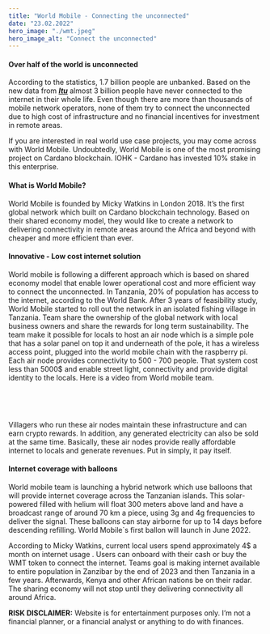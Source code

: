 ```yaml
---
title: "World Mobile - Connecting the unconnected"
date: "23.02.2022"
hero_image: "./wmt.jpeg"
hero_image_alt: "Connect the unconnected"
---
```



#### Over half of the world is unconnected

According to the statistics, 1.7 billion people are unbanked. Based on the new data from ***<em>[Itu](https://www.itu.int/hub/2021/11/facts-and-figures-2021-2-9-billion-people-still-offline/)</em>*** almost 3 billion
people have never connected to the internet in their whole life. Even though there are more than thousands of 
mobile network operators, none of them try to connect the unconnected due to high cost of infrastructure and 
no financial incentives for investment in remote areas.

If you are interested in real world use case projects, you may come across with World Mobile. Undoubtedly, 
World Mobile is one of the most promising project on Cardano blockchain. IOHK - Cardano has invested 10% stake in this enterprise.

#### What is World Mobile?

World Mobile is founded by Micky Watkins in London 2018. It’s the first global network which built on Cardano blockchain 
technology. Based on their shared economy model, they would like to create a network to delivering connectivity in remote 
areas around the Africa and beyond with cheaper and more efficient than ever.

#### Innovative - Low cost internet solution

World mobile is following a different approach which is based on shared economy model that enable lower operational cost
and more efficient way to connect the unconnected. In Tanzania, 20% of population has access to the internet, according to the World Bank.
After 3 years of feasibility study, World Mobile started to roll out the network in an isolated fishing village in Tanzania. 
Team share the ownership of the global network with local business owners and share the rewards for long term sustainability. 
The team make it possible for locals to host an air node which is a simple pole that has a solar panel on top it and underneath 
of the pole, it has a wireless access point, plugged into the world mobile chain with the raspberry pi. Each air node provides 
connectivity to 500 - 700 people. That system cost less than 5000$ and enable street light, connectivity and provide digital 
identity to the locals. Here is a video from World mobile team.
<p>&nbsp;</p>

<YouTubeEmbed src="https://www.youtube.com/embed/iYAOvIp4JwU" />


<p>&nbsp;</p>
Villagers who run these air nodes maintain these infrastructure and can earn crypto rewards. In addition, any generated electricity 
can also be sold at the same time. Basically, these air nodes provide really affordable internet to locals and generate revenues. 
Put in simply, it pay itself.

#### Internet coverage with balloons

World mobile team is launching a hybrid network which use balloons that will provide internet coverage across the Tanzanian islands.
This solar-powered filled with helium will float 300 meters above land and have a broadcast range of around 70 km a piece,
using 3g and 4g frequencies to deliver the signal.  These balloons can stay airborne for up to 14 days before descending refilling.
World Mobile`s first ballon will launch in June 2022.

According to Micky Watkins, current local users spend approximately 4$ a month on internet usage . Users can onboard with their cash or 
buy the WMT token to connect the internet. Teams goal is making internet available to entire population in Zanzibar by the end of 2023 
and then Tanzania in a few years. Afterwards, Kenya and other African nations be on their radar. The sharing economy will not stop until 
they delivering connectivity all around Africa.

<strong>RISK DISCLAIMER:</strong> Website is for entertainment purposes only. I’m not a financial planner, or a financial analyst or anything to do with finances.
